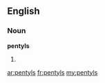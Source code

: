 ==English==

===Noun===
'''pentyls'''

# {{plural of|[[pentyl]]}}

[[ar:pentyls]]
[[fr:pentyls]]
[[my:pentyls]]